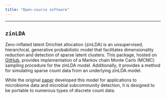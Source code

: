 ```yaml
---
title: "Open-source software"
---
```


<link rel="stylesheet" href="academicons/css/academicons.min.css"/>

-----

## `zinLDA`

Zero-inflated latent Dirichlet allocation (zinLDA) is an unsupervised, hierarchical, generative probabilistic model that facilitates dimensionality reduction and detection of sparse latent clusters. This package, hosted on [GitHub](https://github.com/rebeccadeek/zinLDA), provides implementation of a Markov chain Monte Carlo (MCMC) sampling procedure for the zinLDA model. Additionally, it provides a method for simulating sparse count data from an underlying zinLDA model.

While the original [paper](https://doi.org/10.3389/fgene.2020.602594) developed this model for applications to microbiome data and microbial subcommunity detection, it is designed to be portable to numerous types of discrete count data.